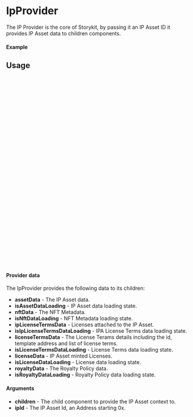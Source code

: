 

<Meta of={IpProviderStory} title="Providers/IpProvider" />

# IpProvider

The IP Provider is the core of Storykit, by passing it an IP Asset ID it provides IP Asset data to children components.

#### Example

<Canvas of={IpProviderStory.Select} />

<Controls />

## Usage

```ts
// wrap your component with the IpProvider

import { IpProvider } from "@storyprotocol/storykit"
import ExampleComponent from './ExampleComponent'

const ExamplePage = () => {
  return (
    <IpProvider ipId={"0xbbf08a30b9ff0f717a024a75963d3196aaf0f0dd"}>
      <ExampleComponent />
    </IpProvider>
  );
};

export default ExamplePage;
```

```ts
// in your component file, context provides IP asset state

import { useIpContext } from "@storyprotocol/storykit"

const ExampleComponent = () => {

  const { nftData, isNftDataLoading } = useIpContext()

  return (
    <div>
      {isNftDataLoading && <div>Fetching Asset...</div>}

      {nftData && !isNftDataLoading ? (
        <div>nft id: {nftData.nft_id}</div>
      ) : null}
    </div>
  );
};

export default ExampleComponent;
```

#### Provider data

The IpProvider provides the following data to its children:

- **assetData** - The IP Asset data.
- **isAssetDataLoading** - IP Asset data loading state.
- **nftData** - The NFT Metadata.
- **isNftDataLoading** - NFT Metadata loading state.
- **ipLicenseTermsData** - Licenses attached to the IP Asset.
- **isIpLicenseTermsDataLoading** - IPA License Terms data loading state.
- **licenseTermsData** - The License Terams details including the id, template address and list of license terms.
- **isLicenseTermsDataLoading** - License Terms data loading state.
- **licenseData** - IP Asset minted Licenses.
- **isLicenseDataLoading** - License data loading state.
- **royaltyData** - The Royalty Policy data.
- **isRoyaltyDataLoading** - Royalty Policy data loading state.

#### Arguments

- **children** - The child component to provide the IP Asset context to.
- **ipId** - The IP Asset Id, an Address starting 0x.
